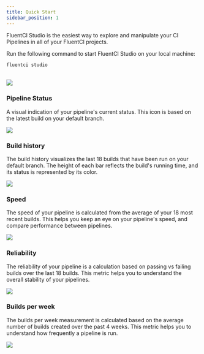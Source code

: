 ```yaml
---
title: Quick Start
sidebar_position: 1
---
```


FluentCI Studio is the easiest way to explore and manipulate your CI Pipelines in all of your FluentCI projects.

Run the following command to start FluentCI Studio on your local machine:

```bash
fluentci studio
```

<br />


<div style={{ border: "1px solid rgba(255, 255, 255, 0.2)" }}>
  <img src={studio} />
</div>

### Pipeline Status

A visual indication of your pipeline's current status. This icon is based on the latest build on your default branch.


<div style={{ border: "1px solid rgba(255, 255, 255, 0.2)" }}>
  <img src={status} />
</div>

### Build history

The build history visualizes the last 18 builds that have been run on your default branch. The height of each bar reflects the build's running time, and its status is represented by its color.


<div style={{ border: "1px solid rgba(255, 255, 255, 0.2)" }}>
  <img src={history} />
</div>

### Speed

The speed of your pipeline is calculated from the average of your 18 most recent builds. This helps you keep an eye on your pipeline's speed, and compare performance between pipelines.


<div style={{ border: "1px solid rgba(255, 255, 255, 0.2)" }}>
  <img src={speed} />
</div>

### Reliability

The reliability of your pipeline is a calculation based on passing vs failing builds over the last 18 builds. This metric helps you to understand the overall stability of your pipelines.


<div style={{ border: "1px solid rgba(255, 255, 255, 0.2)" }}>
  <img src={reliability} />
</div>

### Builds per week

The builds per week measurement is calculated based on the average number of builds created over the past 4 weeks. This metric helps you to understand how frequently a pipeline is run.


<div style={{ border: "1px solid rgba(255, 255, 255, 0.2)" }}>
  <img src={buildsPerWeek} />
</div>
